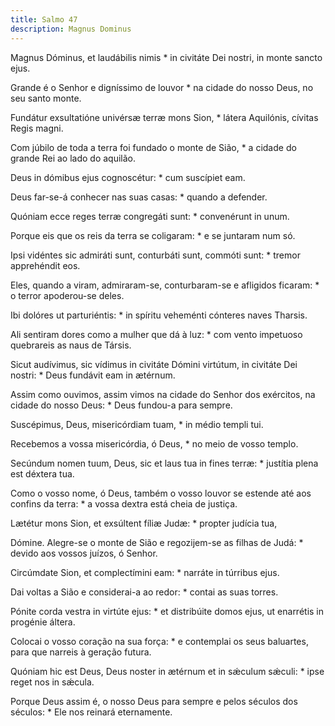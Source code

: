 ```yaml
---
title: Salmo 47
description: Magnus Dominus
---
```


<div class="side-by-side not-content">

Magnus Dóminus, et laudábilis nimis * in civitáte Dei nostri, in monte sancto ejus.

Grande é o Senhor e digníssimo de louvor * na cidade do nosso Deus, no seu santo monte.

Fundátur exsultatióne univérsæ terræ mons Sion, * látera Aquilónis, cívitas Regis magni.

Com júbilo de toda a terra foi fundado o monte de Sião, * a cidade do grande Rei ao lado do aquilão.

Deus in dómibus ejus cognoscétur: * cum suscípiet eam.

Deus far-se-á conhecer nas suas casas: * quando a defender.

Quóniam ecce reges terræ congregáti sunt: * convenérunt in unum.

Porque eis que os reis da terra se coligaram: * e se juntaram num só.

Ipsi vidéntes sic admiráti sunt, conturbáti sunt, commóti sunt: * tremor apprehéndit eos.

Eles, quando a viram, admiraram-se, conturbaram-se e afligidos ficaram: * o terror apoderou-se deles.

Ibi dolóres ut parturiéntis: * in spíritu veheménti cónteres naves Tharsis.

Ali sentiram dores como a mulher que dá à luz: * com vento impetuoso quebrareis as naus de Társis.

Sicut audívimus, sic vídimus in civitáte Dómini virtútum, in civitáte Dei nostri: * Deus fundávit eam in ætérnum.

Assim como ouvimos, assim vimos na cidade do Senhor dos exércitos, na cidade do nosso Deus: * Deus fundou-a para sempre.

Suscépimus, Deus, misericórdiam tuam, * in médio templi tui.

Recebemos a vossa misericórdia, ó Deus, * no meio de vosso templo.

Secúndum nomen tuum, Deus, sic et laus tua in fines terræ: * justítia plena est déxtera tua.

Como o vosso nome, ó Deus, também o vosso louvor se estende até aos confins da terra: * a vossa dextra está cheia de justiça.

Lætétur mons Sion, et exsúltent fíliæ Judæ: * propter judícia tua,

Dómine. Alegre-se o monte de Sião e regozijem-se as filhas de Judá: * devido aos vossos juízos, ó Senhor.

Circúmdate Sion, et complectímini eam: * narráte in túrribus ejus.

Dai voltas a Sião e considerai-a ao redor: * contai as suas torres.

Pónite corda vestra in virtúte ejus: * et distribúite domos ejus, ut enarrétis in progénie áltera.

Colocai o vosso coração na sua força: * e contemplai os seus baluartes, para que narreis à geração futura.

Quóniam hic est Deus, Deus noster in ætérnum et in sǽculum sǽculi: * ipse reget nos in sǽcula.

Porque Deus assim é, o nosso Deus para sempre e pelos séculos dos séculos: * Ele nos reinará eternamente.

</div>
